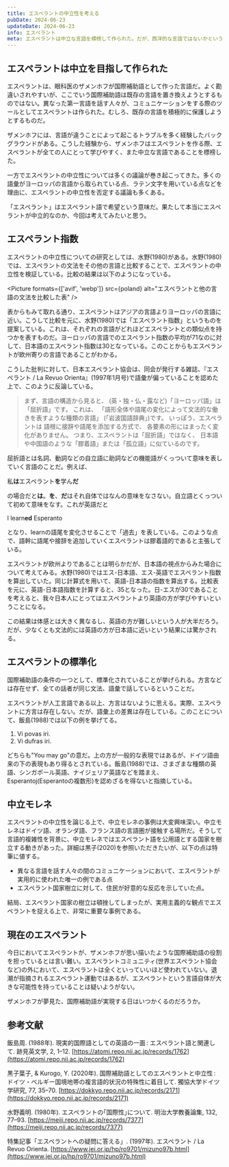 ```yaml
---
title: エスペラントの中立性を考える
pubDate: 2024-06-23
updateDate: 2024-06-23
info: エスペラント
meta: エスペラントは中立な言語を標榜して作られた。だが、西洋的な言語ではないかという批判がある。エスペラントの中立性を検証する。
---
```



## エスペラントは中立を目指して作られた

エスペラントは、眼科医のザメンホフが国際補助語として作った言語だ。よく勘違いされやすいが、ここでいう国際補助語は既存の言語を置き換えようとするものではない。異なった第一言語を話す人々が、コミュニケーションをする際のツールとしてエスペラントは作られた。むしろ、既存の言語を積極的に保護しようとするものだ。

ザメンホフには、言語が違うことによって起こるトラブルを多く経験したバックグラウンドがある。こうした経験から、ザメンホフはエスペラントを作る際、エスペラントが全ての人にとって学びやすく、また中立な言語であることを標榜した。

一方でエスペラントの中立性については多くの議論が巻き起こってきた。多くの語彙がヨーロッパの言語から取られている点、ラテン文字を用いている点などを理由に、エスペラントの中立性を否定する議論も多くある。

「エスペラント」はエスペラント語で希望という意味だ。果たして本当にエスペラントが中立的なのか、今回は考えてみたいと思う。

## エスペラント指数

エスペラントの中立性についての研究としては、水野(1980)がある。水野(1980)では、エスペラントの文法をその他の言語と比較することで、エスペラントの中立性を検証している。比較の結果は以下のようになっている。

<Picture formats={['avif', 'webp']} src={poland} alt="エスペラントと他の言語の文法を比較した表" />

表からもみて取れる通り、エスペラントはアジアの言語よりヨーロッパの言語に近い。こうして比較を元に、水野(1980)では「エスペラント指数」というものを提案している。これは、それぞれの言語がどれほどエスペラントとの類似点を持つかを表すものだ。ヨーロッパの言語でのエスペラント指数の平均が71なのに対して、日本語のエスペラント指数は30となっている。このことからもエスペラントが欧州寄りの言語であることがわかる。

こうした批判に対して、日本エスペラント協会は、同会が発行する雑誌、『エスペラント / La Revuo Orienta』(1997年1月号)で語彙が偏っていることを認めた上で、このように反論している。

> まず、言語の構造から見ると、 (英・独・仏・露など)「ヨーロッパ語」は「屈折語」です。 これは、 「語形全体や語尾の変化によって文法的な働きを表すような種類の言語」 (「岩波国語辞典」)です。 いっぽう、エスペラントは 語根に接辞や語尾を添加する方式で、 各要素の形にはまったく変化がありません。 つまり、エスペラントは「屈折語」ではなく、 日本語や中国語のような「膠着語」または「孤立語」に似ているのです。

屈折語とは名詞、動詞などの自立語に助詞などの機能語がくっついて意味を表していく言語のことだ。例えば、

私**は**エスペラント**を**学ん**だ**

の場合だと**は**。**を**、**だ**はそれ自体ではなんの意味をなさない。自立語とくっついて初めて意味をなす。これが英語だと

I learn**ed** Esperanto

となり、learnの語尾を変化させることで「過去」を表している。このような点で、語幹に語尾や接辞を追加していくエスペラントは膠着語的であると主張している。

エスペラントが欧州よりであることは明らかだが、日本語の視点からみた場合について考えてみる。水野(1980)ではエス-日本語、エス-英語でエスペラント指数を算出していた。同じ計算式を用いて、英語-日本語の指数を算出する。比較表を元に、英語-日本語指数を計算すると、35となった。日-エスが30であることを考えると、我々日本人にとってはエスペラントより英語の方が学びやすいということになる。

この結果は体感とは大きく異なるし、英語の方が難しいという人が大半だろう。だが、少なくとも文法的には英語の方が日本語に近いという結果には驚かされる。

## エスペラントの標準化

国際補助語の条件の一つとして、標準化されていることが挙げられる。方言などは存在せず、全ての話者が同じ文法、語彙で話しているということだ。

エスペラントが人工言語である以上、方言はないように思える。実際、エスペラントに方言は存在しない。だが、語彙上の差異は存在している。このことについて、飯島(1988)では以下の例を挙げてる。

1. Vi povas iri.
1. Vi dufras iri.

どちらも"You may go"の意だ。上の方が一般的な表現ではあるが、ドイツ語由来の下の表現もあり得るとされている。飯島(1988)では、さまざまな種類の英語、シンガポール英語、ナイジェリア英語などを踏まえ、Esperantoj(Esperantoの複数形)を認めざるを得ないと指摘している。

## 中立モレネ

エスペラントの中立性を論じる上で、中立モレネの事例は大変興味深い。中立モレネはドイツ語、オランダ語、フランス語の言語圏が接触する場所だ。そうして言語的複雑性を背景に、中立モレネではエスペラント語を公用語とする国家を樹立する動きがあった。詳細は黒子(2020)を参照いただきたいが、以下の点は特筆に値する。

- 異なる言語を話す人々の間のコミュニケーションにおいて、エスペラントが実用的に使われた唯一の例である点
- エスペラント国家樹立に対して、住民が好意的な反応を示していた点。

結局、エスペラント国家の樹立は頓挫してしまったが、実用主義的な観点でエスペラントを捉える上で、非常に重要な事例である。

## 現在のエスペラント

今日においてエスペラントが、ザメンホフが思い描いたような国際補助語の役割を担っているとは言い難い。エスペラントコミュニティ(世界エスペラント協会など)の外において、エスペラントは全くといっていいほど使われていない。退潮が指摘されるエスペラント運動ではあるが、エスペラントという言語自体が大きな可能性を持っていることは疑いようがない。

ザメンホフが夢見た、国際補助語が実現する日はいつかくるのだろうか。

## 参考文献

飯島周. (1988年). 現実的国際語としての英語の一面 : エスペラント語と関連して. 跡見英文学, 2, 1–12. [https://atomi.repo.nii.ac.jp/records/1762](https://atomi.repo.nii.ac.jp/records/1762)

黒子葉子, & Kurogo, Y. (2020年). 国際補助語としてのエスペラントと中立性 : ドイツ・ベルギー国境地帯の複言語的状況の特殊性に着目して. 獨協大学ドイツ学研究, 77, 35–70. [https://dokkyo.repo.nii.ac.jp/records/2171](https://dokkyo.repo.nii.ac.jp/records/2171)

水野義明. (1980年). エスペラントの｢国際性｣について. 明治大学教養論集, 132, 77–93. [https://meiji.repo.nii.ac.jp/records/7377](https://meiji.repo.nii.ac.jp/records/7377)

特集記事「エスペラントへの疑問に答える」. (1997年). エスペラント / La Revuo Orienta. [https://www.jei.or.jp/hp/ro9701/mizuno97b.html](https://www.jei.or.jp/hp/ro9701/mizuno97b.html)
